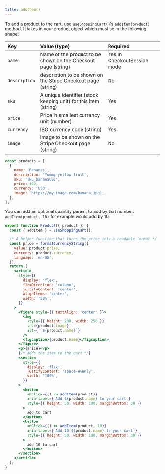 ```yaml
---
title: addItem()
---
```



To add a product to the cart, use `useShoppingCart()`'s `addItem(product)` method. It takes in your product object which must be in the following shape:

| Key           | Value (type)                                                    | Required                    |
| :------------ | :-------------------------------------------------------------- | :-------------------------- |
| `name`        | Name of the product to be shown on the Checkout page (string)   | Yes in CheckoutSession mode |
| `description` | description to be shown on the Stripe Checkout page (string)    | No                          |
| `sku`         | A unique identifier (stock keeping unit) for this item (string) | Yes                         |
| `price`       | Price in smallest currency unit (number)                        | Yes                         |
| `currency`    | ISO currency code (string)                                      | Yes                         |
| `image`       | Image to be shown on the Stripe Checkout page (string)          | No                          |

```js
const products = [
  {
    name: 'Bananas',
    description: 'Yummy yellow fruit',
    sku: 'sku_banana001',
    price: 400,
    currency: 'USD',
    image: 'https://my-image.com/banana.jpg',
  },
];
```

You can add an optional quantity param, to add by that number. `addItem(product, 10)` for example would add by 10.

<CartDisplayWrapper>
  <AddItem
    product={{
      name: 'Bananas',
      sku: 'sku_GBJ2Ep8246qeeT',
      price: 400,
      image:
        'https://images.unsplash.com/photo-1574226516831-e1dff420e562?ixlib=rb-1.2.1&ixid=eyJhcHBfaWQiOjEyMDd9&auto=format&fit=crop&w=1050&q=80',
      currency: 'USD',
    }}
  />
</CartDisplayWrapper>

```jsx
export function Product({ product }) {
  const { addItem } = useShoppingCart();

  /* A helper function that turns the price into a readable format */
  const price = formatCurrencyString({
    value: product.price,
    currency: product.currency,
    language: 'en-US',
  });
  return (
    <article
      style={{
        display: 'flex',
        flexDirection: 'column',
        justifyContent: 'center',
        alignItems: 'center',
        width: '50%',
      }}
    >
      <figure style={{ textAlign: 'center' }}>
        <img
          style={{ height: 200, width: 250 }}
          src={product.image}
          alt={` ${product.name}`}
        />
        <figcaption>{product.name}</figcaption>
      </figure>
      <p>{price}</p>
      {/* Adds the item to the cart */}
      <section
        style={{
          display: 'flex',
          justifyContent: 'space-evenly',
          width: '100%',
        }}
      >
        <button
          onClick={() => addItem(product)}
          aria-label={`Add ${product.name} to your cart`}
          style={{ height: 50, width: 100, marginBottom: 30 }}
        >
          Add to cart
        </button>
        <button
          onClick={() => addItem(product, 10)}
          aria-label={`Add 10 ${product.name} to your cart`}
          style={{ height: 50, width: 100, marginBottom: 30 }}
        >
          Add 10 to cart
        </button>
      </section>
    </article>
  );
}
```
